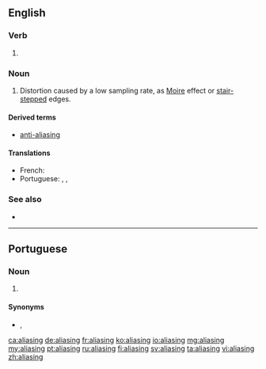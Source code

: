 ==English==

===Verb===
{{head|en|present participle}}

# {{present participle of|alias|lang=en|nocat=1}}

===Noun===
{{en-noun}}

# {{label|en|signal processing|graphics|sound recording}} Distortion caused by a low sampling rate, as [[Moire]] effect or [[stair-stepped]] edges.

====Derived terms====
* [[anti-aliasing]]

====Translations====
{{trans-top|distortion caused by a low sampling rate}}
* French: {{t|fr|repliement de spectre|m}}
* Portuguese: {{t+|pt|aliasing|m}}, {{t|pt|serrilhado|m}}, {{t|pt|serrilhamento|m}}
{{trans-mid}}
{{trans-bottom}}

===See also===
* {{pedia}}

----

==Portuguese==

===Noun===
{{pt-noun|m|-}}

# {{lb|pt|signal processing|graphics|sound recording}} {{l|en|aliasing}} {{gloss|distortion caused by a low sampling rate}}

====Synonyms====
* {{l|pt|serrilhado}}, {{l|pt|serrilhamento}}

[[ca:aliasing]]
[[de:aliasing]]
[[fr:aliasing]]
[[ko:aliasing]]
[[io:aliasing]]
[[mg:aliasing]]
[[my:aliasing]]
[[pt:aliasing]]
[[ru:aliasing]]
[[fi:aliasing]]
[[sv:aliasing]]
[[ta:aliasing]]
[[vi:aliasing]]
[[zh:aliasing]]